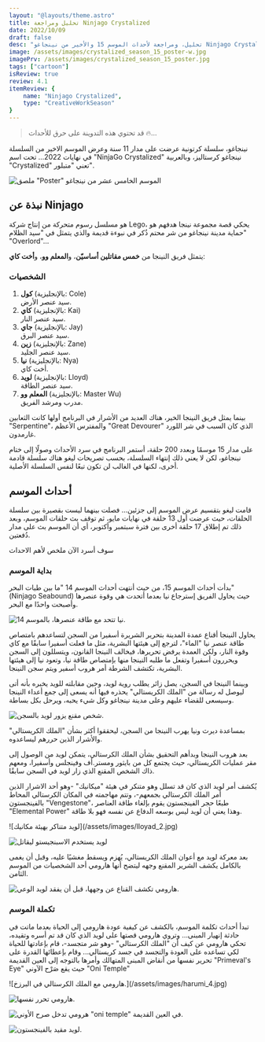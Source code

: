 ```yaml
---
layout: "@layouts/theme.astro"
title: تحليل ومراجعة Ninjago Crystalized
date: 2022/10/09
draft: false
desc: "تحليل، ومراجعة لأحداث الموسم 15 والأخير من نينجاغو Ninjago Crystalized "
image: /assets/images/crystalized_season_15_poster-w.jpg
imagePrv: /assets/images/crystalized_season_15_poster.jpg
tags: ["cartoon"]
isReview: true
review: 4.1
itemReview: {
    name: "Ninjago Crystalized",
    type: "CreativeWorkSeason"
}
---
```



> <p data-nosnippet>قد تحتوي هذه التدوينة على حرق للأحداث 🔥...</p>

نينجاغو، سلسلة كرتونية عرضت على مدار 11 سنة وعرض الموسم الاخير من السلسلة في نهايات 2022... تحت اسم "NinjaGo Crystalized" نينجاغو كرستاليز، وبالعربية "Crystalized" تعني "متبلور".

![ملصق "Poster" الموسم الخامس عشر من نينجاغو](/assets/images/crystalized_season_15_poster-w.jpg)

## نبذة عن Ninjago
هو مسلسل رسوم متحركة من إنتاج شركة Lego، يحكي قصة مجموعة نينجا هدفهم هو حماية مدينة نينجاغو من شر محتم ذُكر في نبوءة قديمة والذي يتمثل في "سيد الظلام" "Overlord"...

يتمثل فريق النينجا من **خمس مقاتلين أساسيّن**، و**المعلم وو**، و**أخت كاي**:

### الشخصيات
1. **كول** (بالإنجليزية: <span lang="en">Cole</span>)<br/>
سيد عنصر الأرض.
2. **كاي** (بالإنجليزية: <span lang="en">Kai</span>)<br/>
سيد عنصر النار.
3. **جاي** (بالإنجليزية: <span lang="en">Jay</span>)<br/>
سيد عنصر البرق.
4. **زين** (بالإنجليزية: <span lang="en">Zane</span>)<br/>
سيد عنصر الجليد.
5. **نيا** (بالإنجليزية: <span lang="en">Nya</span>)<br/> 
أخت كاي.
6. **لويد** (بالإنجليزية: <span lang="en">Lloyd</span>)<br/> 
سيد عنصر الطاقة.
7. **المعلم وو** (بالإنجليزية: <span lang="en">Master Wu</span>)<br/>
مدرب ومرشد الفريق.

بينما يمثل فريق النينجا الخير، هناك العديد من الأشرار في البرنامج أولها كانت الثعابين "Serpentine"، والمفترس اﻷعظم "Great Devourer" الذي كان السبب في شر اللورد غارمدون.

على مدار 15 موسمًا وبعدد 200 حلقة، أستمر البرنامج في سرد الأحداث وصولًا إلى ختام نينجاغو، لكن لا يعني ذلك إنتهاء السلسلة، بحسب تصريحات ليغو هناك سلسلة قادمة أخرى، لكنها في الغالب لن تكون تبعًا لنفس السلسلة الأصلية.

## أحداث الموسم
قامت ليغو بتقسيم عرض الموسم إلى جزئين... فصلت بينهما ليست بقصيرة بين سلسلة الحلقات، حيث عرضت أول 13 حلقة في نهايات مايو، ثم توقف بث حلقات الموسم، وبعد ذلك تم إطلاق 17 حلقة أخرى بين فترة سبتمبر وأكتوبر، أي أن الموسم بث على مدار دُفعتين.

سوف أسرد الآن ملخص لأهم الاحداث
### بداية الموسم
بدأت أحداث الموسم 15، من حيث أنتهت أحداث الموسم 14 "ما بين طيات البحر" (Ninjago Seabound) حيث يحاول الفريق إسترجاع نيا بعدما أتحدت هي وقوة عنصرها وأصبحت واحدًا مع البحر.

![نيا تتحد مع طاقة عنصرها، بالموسم 14.](/assets/images/nya_1.jpg)

يحاول النينجا أقناع عمدة المدينة بتحرير الشريرة أسفيرا من السجن لتساعدهم
بامتصاص طاقة عنصر نيا "الماء"، لترجع إلى هيئتها البشرية، مثل ما فعلت أسفيرا سابقًا مع كاي وقوة النار، ولكن العمدة يرفض تحريرها، فيخالف النينجا القانون، ويتسللون إلى السجن ويحررون أسفيرا وتفعل ما طلبه النينجا منها بإمتصاص طاقة نيا، وتعود نيا إلى هيئتها البشرية، تكتشف الشرطة أمر هروب أسفير ويتم سجن النينجا.

وبينما النينجا في السجن، يصل زائر يطلب روية لويد، وحين مقابلته للويد يخبره بأنه أتى ليوصل له رسالة من "الملك الكريستالي" يحذره فيها أنه يسعى إلى جمع أعداء النينجا وسيسعى للقضاء عليهم وعلى مدينة نينجاغو وكل شيء يحبه، ويرحل بكل بساطة.

![شخص مقنع يزور لويد بالسجن.](/assets/images/harumi_1.jpg)

بمساعدة ديرث ونيا يهرب النينجا من السجن، ليحققوا أكثر بشأن "الملك الكريستالي" والأشرار الذين حررهم ليساعدوه.

بعد هروب النينجا وبدأهم التحقيق بشأن الملك الكرستالي، يتمكن لويد من الوصول إلى مقر عمليات الكريستالي، حيث يجتمع كل من بايثور ومستر.أف وفينجلس وأسفيرا، ومعهم ذاك الشخص المقنع الذي زار لويد في السجن سابقًا.

يُكشف أمر لويد الذي كان قد تسلل وهو متنكر في هيئة "ميكانيك" -وهو أحد الاشرار الذين أمر الملك الكرستالي بجمعهم-، وتتم مهاجمته في المكان الكرستالي المحاط بالفينجستون "Vengestone"، طبعًا حجر الفينجستون يقوم بإلغاء طاقة العناصر "Elemental Power" وهذا يعني أن لويد ليس بوسعه الدفاع عن نفسه فهو بلا طاقة.

<div class="gallery">
![لويد متناكر بهيئة مكانيك](/assets/images/lloyad_2.jpg)

![لويد يستخدم الاسبنجيستو ليقاتل](/assets/images/lloyad_3.jpg)
</div>

بعد معركة لويد مع أعوان الملك الكريستالي، يُهزم ويسقط مغشيًا عليه، وقبل أن يغمى بالكامل يكشف الشرير المقنع وجهه ليتضح أنها هارومي أحد الشخصيات من الموسم الثامن.

![هارومي تكشف القناع عن وجهها، قبل أن يفقد لويد الوعي.](/assets/images/harumi_2.jpg)

### تكملة الموسم
تبدأ أحداث تكلمة الموسم، بالكشف عن كيفية عودة هارومي إلى الحياة بعدما ماتت في حادثة إنهيار المبنى... 
وتروي هارومي قصتها على لويد الذي كان قد تم أسره وتقيده، تحكي هارومي عن كيف أن "الملك الكرستالي" -وهو شر متجسد-، 
قام بإعادتها للحياة لكي تساعده على العودة والتجسد في جسد كريستالي... وقام 
بإعطائها القدرة على تحرير نفسها من أنقاض المبنى المتهالك وأمرها بالتوجه إلى العين القديمة "Primeval's Eye" حيث يقع صَرْح الآوني "Oni Temple"

<div class="gallery">
![هارومي مع الملك الكرستالي في البرزخ.](/assets/images/harumi_4.jpg)

![هارومي تحرر نفسها.](/assets/images/harumi_3.jpg)

![هرومي تدخل صرح الأوني "oni temple" في العين القديمة.](/assets/images/oni-temple.jpg)

![لويد مقيد بالفينجستون.](/assets/images/lloyad_1.jpg)
</div>